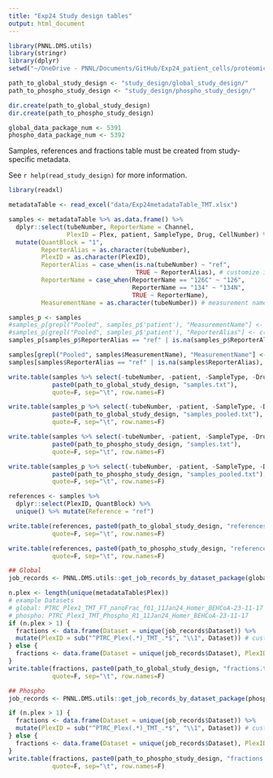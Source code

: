 ```yaml
---
title: "Exp24 Study design tables"
output: html_document
---
```


```r
library(PNNL.DMS.utils)
library(stringr)
library(dplyr)
setwd("~/OneDrive - PNNL/Documents/GitHub/Exp24_patient_cells/proteomics/")
```



```r
path_to_global_study_design <- "study_design/global_study_design/"
path_to_phospho_study_design <- "study_design/phospho_study_design/"

dir.create(path_to_global_study_design)
dir.create(path_to_phospho_study_design)

global_data_package_num <- 5391
phospho_data_package_num <- 5392

```


Samples, references and fractions table must be created from study-specific metadata. 

See `r help(read_study_design)` for more information.


```r
library(readxl)

metadataTable <- read_excel("data/Exp24metadataTable_TMT.xlsx")

samples <- metadataTable %>% as.data.frame() %>%
  dplyr::select(tubeNumber, ReporterName = Channel, 
                PlexID = Plex, patient, SampleType, Drug, CellNumber) %>%
  mutate(QuantBlock = "1",
         ReporterAlias = as.character(tubeNumber),
         PlexID = as.character(PlexID),
         ReporterAlias = case_when(is.na(tubeNumber) ~ "ref",
                                   TRUE ~ ReporterAlias), # customize if reference changes
         ReporterName = case_when(ReporterName == "126C" ~ "126",       ## Here we make the channel names match the
                                  ReporterName == "134" ~ "134N",       ## format of the converter_ion conversion table.
                                  TRUE ~ ReporterName),
         MeasurementName = as.character(tubeNumber)) # measurement names must be unique

samples_p <- samples
#samples_p[grepl("Pooled", samples_p$'patient'), "MeasurementName"] <- c("Pooled 1", "Pooled 2")
#samples_p[grepl("Pooled", samples_p$'patient'), "ReporterAlias"] <- c("Pooled 1", "Pooled 2")
samples_p[samples_p$ReporterAlias == "ref" | is.na(samples_p$ReporterAlias), "MeasurementName"] <- NA

samples[grepl("Pooled", samples$MeasurementName), "MeasurementName"] <- NA
samples[samples$ReporterAlias == "ref" | is.na(samples$ReporterAlias), "MeasurementName"] <- NA

write.table(samples %>% select(-tubeNumber, -patient, -SampleType, -Drug, -CellNumber), 
            paste0(path_to_global_study_design, "samples.txt"),
            quote=F, sep="\t", row.names=F)

write.table(samples_p %>% select(-tubeNumber, -patient, -SampleType, -Drug, -CellNumber), 
            paste0(path_to_global_study_design, "samples_pooled.txt"),
            quote=F, sep="\t", row.names=F)

write.table(samples %>% select(-tubeNumber, -patient, -SampleType, -Drug, -CellNumber), 
            paste0(path_to_phospho_study_design, "samples.txt"),
            quote=F, sep="\t", row.names=F)

write.table(samples_p %>% select(-tubeNumber, -patient, -SampleType, -Drug, -CellNumber), 
            paste0(path_to_phospho_study_design, "samples_pooled.txt"),
            quote=F, sep="\t", row.names=F)

```


```r
references <- samples %>%
  dplyr::select(PlexID, QuantBlock) %>%
  unique() %>% mutate(Reference = "ref")

write.table(references, paste0(path_to_global_study_design, "references.txt"),
            quote=F, sep="\t", row.names=F)

write.table(references, paste0(path_to_phospho_study_design, "references.txt"),
            quote=F, sep="\t", row.names=F)

```


```r
## Global
job_records <- PNNL.DMS.utils::get_job_records_by_dataset_package(global_data_package_num)

n.plex <- length(unique(metadataTable$Plex))
# example Datasets
# global: PTRC_Plex1_TMT_FT_nanoFrac_f01_11Jan24_Homer_BEHCoA-23-11-17
# phospho: PTRC_Plex1_TMT_Phospho_R1_11Jan24_Homer_BEHCoA-23-11-17	
if (n.plex > 1) {
  fractions <- data.frame(Dataset = unique(job_records$Dataset)) %>%
  mutate(PlexID = sub("^PTRC_Plex(.*)_TMT_.*$", "\\1", Dataset)) # customize if Dataset format changes
} else {
  fractions <- data.frame(Dataset = unique(job_records$Dataset), PlexID = 1)
}
write.table(fractions, paste0(path_to_global_study_design, "fractions.txt"),
            quote=F, sep="\t", row.names=F)

## Phospho
job_records <- PNNL.DMS.utils::get_job_records_by_dataset_package(phospho_data_package_num)

if (n.plex > 1) {
  fractions <- data.frame(Dataset = unique(job_records$Dataset)) %>%
  mutate(PlexID = sub("^PTRC_Plex(.*)_TMT_.*$", "\\1", Dataset)) # customize if Dataset format changes
} else {
  fractions <- data.frame(Dataset = unique(job_records$Dataset), PlexID = 1)
}
write.table(fractions, paste0(path_to_phospho_study_design, "fractions.txt"),
            quote=F, sep="\t", row.names=F)

```

